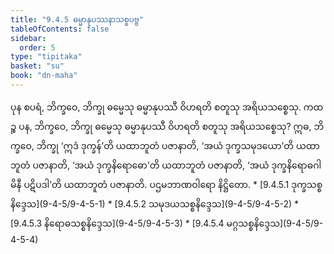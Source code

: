 ```yaml
---
title: "9.4.5 ဓမ္မာနုပဿနာသစ္စပဗ္ဗ"
tableOfContents: false
sidebar:
  order: 5
type: "tipitaka"
basket: "su"
book: "dn-maha"
---
```



<DynamicBreadcrumb />

<Division number="386" book="dn-maha">

<Paragraph number="1034" book="dn-maha">
ပုန စပရံ, ဘိက္ခဝေ, ဘိက္ခု ဓမ္မေသု ဓမ္မာနုပဿီ ဝိဟရတိ စတူသု အရိယသစ္စေသု. ကထဉ္စ ပန, ဘိက္ခဝေ, ဘိက္ခု ဓမ္မေသု ဓမ္မာနုပဿီ ဝိဟရတိ စတူသု အရိယသစ္စေသု? ဣဓ, ဘိက္ခဝေ, ဘိက္ခု ‘ဣဒံ ဒုက္ခန်’တိ ယထာဘူတံ ပဇာနာတိ, ‘အယံ ဒုက္ခသမုဒယော’တိ ယထာဘူတံ ပဇာနာတိ, ‘အယံ ဒုက္ခနိရောဓော’တိ ယထာဘူတံ ပဇာနာတိ, ‘အယံ ဒုက္ခနိရောဓဂါမိနီ ပဋိပဒါ’တိ ယထာဘူတံ ပဇာနာတိ.




</Paragraph>
</Division>

<Paragraph number="1035" type="center" book="dn-maha">
ပဌမဘာဏဝါရော နိဋ္ဌိတော.



</Paragraph>

<TableOfContents book="dn-maha" section="9.4.5">
* [9.4.5.1 ဒုက္ခသစ္စနိဒ္ဒေသ](9-4-5/9-4-5-1)
* [9.4.5.2 သမုဒယသစ္စနိဒ္ဒေသ](9-4-5/9-4-5-2)
* [9.4.5.3 နိရောဓသစ္စနိဒ္ဒေသ](9-4-5/9-4-5-3)
* [9.4.5.4 မဂ္ဂသစ္စနိဒ္ဒေသ](9-4-5/9-4-5-4)
</TableOfContents>